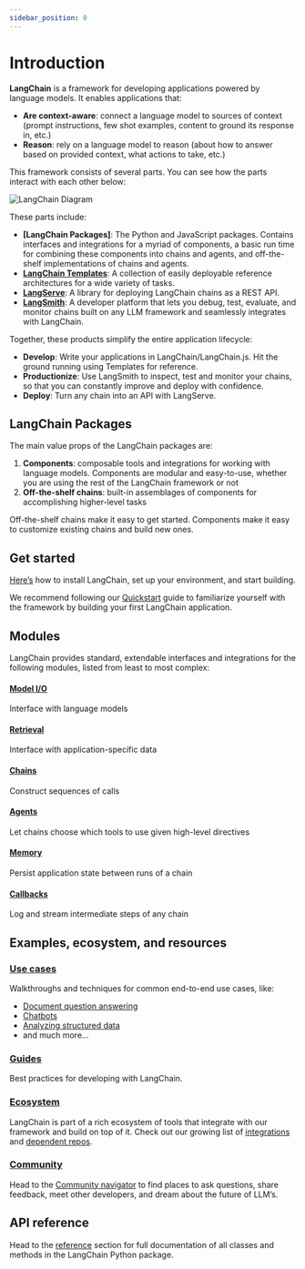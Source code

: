 ```yaml
---
sidebar_position: 0
---
```


# Introduction

**LangChain** is a framework for developing applications powered by language models. It enables applications that:
- **Are context-aware**: connect a language model to sources of context (prompt instructions, few shot examples, content to ground its response in, etc.)
- **Reason**: rely on a language model to reason (about how to answer based on provided context, what actions to take, etc.)

This framework consists of several parts.
You can see how the parts interact with each other below:

![LangChain Diagram](/img/langchain_stack.jpg)

These parts include:

- **[LangChain Packages]**: The Python and JavaScript packages. Contains interfaces and integrations for a myriad of components, a basic run time for combining these components into chains and agents, and off-the-shelf implementations of chains and agents.
- **[LangChain Templates](https://github.com/langchain-ai/langchain/tree/master/templates)**: A collection of easily deployable reference architectures for a wide variety of tasks.
- **[LangServe](https://github.com/langchain-ai/langserve)**: A library for deploying LangChain chains as a REST API.
- **[LangSmith](https://smith.langchain.com/)**: A developer platform that lets you debug, test, evaluate, and monitor chains built on any LLM framework and seamlessly integrates with LangChain.

Together, these products simplify the entire application lifecycle:
- **Develop**: Write your applications in LangChain/LangChain.js. Hit the ground running using Templates for reference.
- **Productionize**: Use LangSmith to inspect, test and monitor your chains, so that you can constantly improve and deploy with confidence.
- **Deploy**: Turn any chain into an API with LangServe.

## LangChain Packages

The main value props of the LangChain packages are:
1. **Components**: composable tools and integrations for working with language models. Components are modular and easy-to-use, whether you are using the rest of the LangChain framework or not
2. **Off-the-shelf chains**: built-in assemblages of components for accomplishing higher-level tasks

Off-the-shelf chains make it easy to get started. Components make it easy to customize existing chains and build new ones.


## Get started

[Here’s](/docs/get_started/installation) how to install LangChain, set up your environment, and start building.

We recommend following our [Quickstart](/docs/get_started/quickstart) guide to familiarize yourself with the framework by building your first LangChain application.

## Modules

LangChain provides standard, extendable interfaces and integrations for the following modules, listed from least to most complex:

#### [Model I/O](/docs/modules/model_io/)
Interface with language models
#### [Retrieval](/docs/modules/data_connection/)
Interface with application-specific data
#### [Chains](/docs/modules/chains/)
Construct sequences of calls
#### [Agents](/docs/modules/agents/)
Let chains choose which tools to use given high-level directives
#### [Memory](/docs/modules/memory/)
Persist application state between runs of a chain
#### [Callbacks](/docs/modules/callbacks/)
Log and stream intermediate steps of any chain

## Examples, ecosystem, and resources
### [Use cases](/docs/use_cases/question_answering/)
Walkthroughs and techniques for common end-to-end use cases, like:
- [Document question answering](/docs/use_cases/question_answering/)
- [Chatbots](/docs/use_cases/chatbots/)
- [Analyzing structured data](/docs/use_cases/qa_structured/sql/)
- and much more...

### [Guides](/docs/guides/adapters/openai)
Best practices for developing with LangChain.

### [Ecosystem](/docs/integrations/providers/)
LangChain is part of a rich ecosystem of tools that integrate with our framework and build on top of it. Check out our growing list of [integrations](/docs/integrations/providers/) and [dependent repos](/docs/additional_resources/dependents).

### [Community](/docs/community)
Head to the [Community navigator](/docs/community) to find places to ask questions, share feedback, meet other developers, and dream about the future of LLM’s.

## API reference

Head to the [reference](https://api.python.langchain.com) section for full documentation of all classes and methods in the LangChain Python package.
